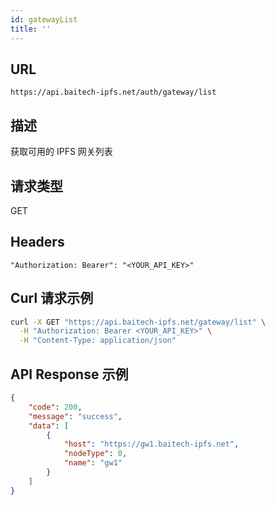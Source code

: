```yaml
---
id: gatewayList
title: ''
---
```


## URL
```
https://api.baitech-ipfs.net/auth/gateway/list
```

## 描述

获取可用的 IPFS 网关列表


## 请求类型
GET

## Headers
```
"Authorization: Bearer": "<YOUR_API_KEY>"
```

## Curl 请求示例
```sh
curl -X GET "https://api.baitech-ipfs.net/gateway/list" \
  -H "Authorization: Bearer <YOUR_API_KEY>" \
  -H "Content-Type: application/json"
```

## API Response 示例
```json
{
    "code": 200,
    "message": "success",
    "data": [
        {
            "host": "https://gw1.baitech-ipfs.net",
            "nodeType": 0,
            "name": "gw1"
        }
    ]
}
```